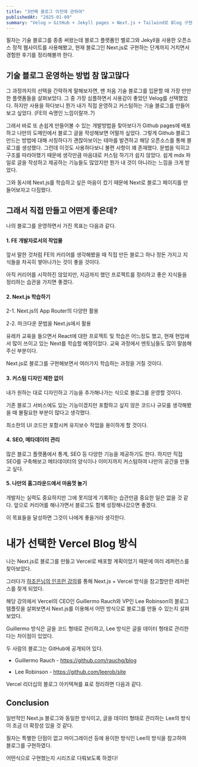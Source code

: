 ```yaml
---
title: "3번째 블로그 이전에 관하여"
publishedAt: "2025-01-09"
summary: "Velog > GitHub + Jekyll pages > Next.js + Tailwind로 Blog 구현하기 (ft. Vercel 리더십 블로그)"
---
```


필자는 기술 블로그를 종종 써왔는데 블로그 플랫폼인 벨로그와 Jekyll을 사용한 오픈소스 정적 웹사이트를 사용해봤고, 현재 블로그인 Next.js로 구현하는 단계까지 거치면서 경험한 후기를 정리해볼까 한다.

## 기술 블로그 운영하는 방법 참 많고많다

그 과정까지의 선택을 간략하게 말해보자면, 맨 처음 기술 블로그를 입문할 때 가장 만만한 플랫폼들을 살펴보았다. 그 중 가장 심플하면서 사용감이 좋았던 Velog를 선택했었다. 하지만 사용을 하다보니 뭔가 내가 직접 운영하고 커스텀하는 기술 블로그를 만들어보고 싶었다. (FE의 숙명인 느낌이랄까..?)

그래서 바로 또 손쉽게 만들어볼 수 있는 개발방법을 찾아보다가 Github pages에 배포하고 나만의 도메인에서 블로그 글을 작성해보면 어떨까 싶었다. 그렇게 Github 블로그 만드는 방법에 대해 서칭하다가 괜찮아보이는 테마를 발견하고 해당 오픈소스를 통해 블로그를 생성했다. 그런데 이것도 사용하다보니 불편 사항이 꽤 존재했다. 문법을 익히고 구조를 따라야했기 때문에 생각만큼 마음대로 커스텀 하기가 쉽지 않았다. 쉽게 mdx 파일로 글을 작성하고 제공하는 기능들도 많았지만 뭔가 내 것이 아니라는 느낌을 크게 받았다.

그와 동시에 Next.js를 학습하고 싶은 마음이 컸기 때문에 Next로 블로그 페이지를 만들어보자고 다짐했다.

## 그래서 직접 만들고 어떤게 좋은데?

나의 블로그를 운영하면서 가진 목표는 다음과 같다.

#### 1. FE 개발자로서의 작업물

앞서 말한 것처럼 FE의 커리어를 생각해봤을 때 직접 만든 블로그 하나 정돈 가지고 지식들을 차곡히 쌓아나가는 것이 좋을 것이다.

아직 커리어를 시작하진 않았지만, 지금까지 했던 프로젝트를 정리하고 좋은 지식들을 정리하는 습관을 가지면 좋겠다.

#### 2. Next.js 학습하기

2-1. Next.js의 App Router의 다양한 활용

2-2. 마크다운 문법을 Next.js에서 활용

유레카 교육을 들으면서 React에 대한 프로젝트 및 학습은 어느정도 했고, 현재 현업에서 많이 쓰이고 있는 Next를 학습할 예정이었다. 교육 과정에서 멘토님들도 많이 말씀해주신 부분이다.

Next.js로 블로그를 구현해보면서 여러가지 학습하는 과정을 거칠 것이다.

#### 3. 커스텀 디자인 제한 없이

내가 원하는 대로 디자인하고 기능을 추가해나가는 식으로 블로그를 운영할 것이다.

기존 블로그 서비스에도 있는 기능이겠지만 포함하고 싶지 않은 코드나 규모를 생각해봤을 때 불필요한 부분이 많다고 생각했다.

최소한의 UI 코드만 포함시켜 유지보수 작업을 용이하게 할 것이다.

#### 4. SEO, 메타데이터 관리

많은 블로그 플랫폼에서 통계, SEO 등 다양한 기능을 제공하기도 한다.
하지만 직접 SEO를 구축해보고 메타데이터의 양식이나 이미지까지 커스텀하여 나만의 공간을 만들고 싶다.

#### 5. 나만의 홈그라운드에서 마음껏 놀기

개발자는 실력도 중요하지만 그에 못지않게 기록하는 습관만큼 중요한 일은 없을 것 같다.
앞으로 커리어를 해나가면서 블로그도 함께 성장해나갔으면 좋겠다.

이 목표들을 달성하면 그것이 나에게 좋을거라 생각한다.

# 내가 선택한 Vercel Blog 방식

나는 Next.js로 블로그를 만들고 Vercel로 배포할 계획이었기 때문에 여러 레퍼런스를 찾아보았다.

그러다가 [하조은님의 인프런 강의](https://www.inflearn.com/course/next-part3-%EB%B8%94%EB%A1%9C%EA%B7%B8%EB%A7%8C%EB%93%A4%EA%B8%B0)를 통해 Next.js + Vercel 방식을 참고할만한 레퍼런스를 찾게 되었다.

해당 강의에서 Vercel의 CEO인 Guillermo Rauch와 VP인 Lee Robinson의 블로그 템플릿을 살펴보면서 Next.js를 이용해서 어떤 방식으로 블로그를 만들 수 있는지 살펴보았다.

Guillermo 방식은 글을 코드 형태로 관리하고, Lee 방식은 글을 데이터 형태로 관리한다는 차이점이 있었다.

두 사람의 블로그는 GitHub에 공개되어 있다.

- Guillermo Rauch - <a href="https://github.com/rauchg/blog">https://github.com/rauchg/blog</a>

- Lee Robinson - <a href="https://github.com/leerob/site">https://github.com/leerob/site</a>

Vercel 리더십의 블로그 아키텍쳐를 표로 정리하면 다음과 같다.

<Table
  data={{
    headers: ["", "Guillermo", "Lee"],
    rows: [
      ["데이터 관리", "글을 코드로", "글을 데이터로"],
      ["라우팅", "Route Groups", "Dynamic Routes"],
      ["렌더링", "Incremental Static Regeneration", "Partial Prerendering"],
      ["메타데이터", "Static Metadata", "Dynamic Metadata"],
    ],
  }}
/>

## Conclusion

일반적인 Next.js 블로그와 동일한 방식이고, 글을 데이터 형태로 관리하는 Lee의 방식이 조금 더 확장성 있을 것 같다.

필자는 특별한 단점이 없고 마이그레이션 등에 용이한 방식인 Lee의 방식을 참고하여 블로그를 구현하였다.

어떤식으로 구현했는지 시리즈로 다뤄보도록 하겠다!
